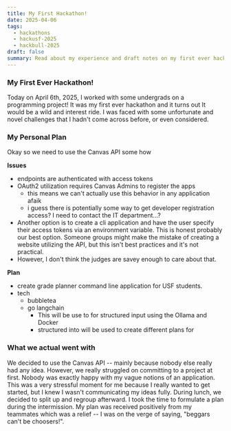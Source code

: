 ```yaml
---
title: My First Hackathon!
date: 2025-04-06
tags:
  - hackathons
  - hackusf-2025
  - hackbull-2025
draft: false
summary: Read about my experience and draft notes on my first ever hackathon!
---
```

### My First Ever Hackathon!

Today on April 6th, 2025, I worked with some undergrads on a programming project! It was my first ever hackathon and it turns out It would be a wild and interest ride. I was faced with some unfortunate and novel challenges that I hadn't come across before, or even considered.

### My Personal Plan

Okay so we need to use the Canvas API some how

**Issues**

- endpoints are authenticated with access tokens
- OAuth2 utilization requires Canvas Admins to register the apps
    - this means we can't actually use this behavior in any application afaik
    - i guess there is potentially some way to get developer registration access? I need to contact the IT department...?
- Another option is to create a cli application and have the user specify their access tokens via an environment variable. This is honest probably our best option. Someone groups might make the mistake of creating a website utilizing the API, but this isn't best practices and it's not practical.
- However, I don't think the judges are savey enough to care about that.


**Plan**
- create grade planner command line application for USF students.
- tech
    - bubbletea
    - go langchain
        - This will be use to for structured input using the Ollama and Docker
        - structured into will be used to create different plans for


### What we actual went with
We decided to use the Canvas API -- mainly because nobody else really had any idea. However, we really struggled on committing to a project at first. Nobody was exactly happy with my vague notions of an application. This was a very stressful moment for me because I really wanted to get started, but I knew I wasn't communicating my ideas fully. During lunch, we decided to split up and regroup afterward. I took the time to formulate a plan during the intermission. My plan was received positively from my teammates which was a relief -- I was on the verge of saying, "beggars can't be choosers!".

